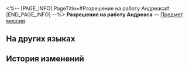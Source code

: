 <%-- [PAGE_INFO]
PageTitle=#Разрешение на работу Андреаса#
[END_PAGE_INFO] --%>
{{Предмет Инфобокс
|id          = 140560
|Изображение = Предмет Книга Амфореус 4.png
|Тип         = Предмет миссии
|Инвентарь   = Миссии
|Редкость    = 3
|Эффект      = 
|Описание    = Повреждённое разрешение на работу в Роще с именем Андреас.
}}
'''Разрешение на работу Андреаса''' — [[Предмет миссии]].

==На других языках==
{{На других языках
|en   = Andreas' Work Permit
|zhs  = 安德烈亚斯的工作证
|zht  = 安德烈亞斯的工作證
|ja   = アンドレアスの職員証
|ko   = 안드레아스의 직원증
|es   = Permiso de trabajo de Andreas
|fr   = Permis de travail d'Andreas
|ru   = Разрешение на работу Андреаса
|th   = ตราอนุญาตทำงานของ Andreas
|vi   = Thẻ Nhân Viên Của Andreas
|de   = Andreas’ Arbeitserlaubnis
|id   = Izin Kerja Andreas
|pt   = Visto de Trabalho de Andreas
}}

==История изменений==
{{История изменений|3.5}}